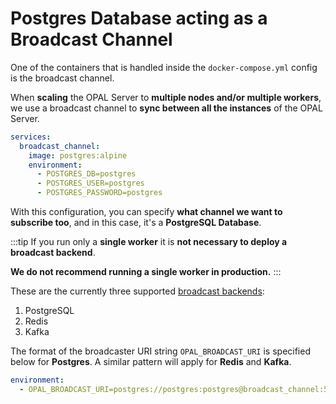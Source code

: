 # Postgres Database acting as a Broadcast Channel

One of the containers that is handled inside the `docker-compose.yml` config is the broadcast channel.

When **scaling** the OPAL Server to **multiple nodes and/or multiple workers**, we use a broadcast channel to **sync
between all the instances** of the OPAL Server.

```yml showLineNumbers
services:
  broadcast_channel:
    image: postgres:alpine
    environment:
      - POSTGRES_DB=postgres
      - POSTGRES_USER=postgres
      - POSTGRES_PASSWORD=postgres
```

With this configuration, you can specify **what channel we want to subscribe too**, and in this case, it's a
**PostgreSQL Database**.

:::tip
If you run only a **single worker** it is **not necessary to deploy a broadcast backend**.

**We do not recommend running a single worker in production.**
:::

These are the currently three supported [broadcast backends](https://github.com/encode/broadcaster#available-backends):

1. PostgreSQL
2. Redis
3. Kafka

The format of the broadcaster URI string `OPAL_BROADCAST_URI` is specified below for **Postgres**. A similar pattern will apply for
**Redis** and **Kafka**.

```yml
environment:
  - OPAL_BROADCAST_URI=postgres://postgres:postgres@broadcast_channel:5432/postgres
```
